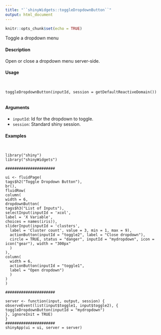 ```yaml
---
title: "``shinyWidgets::toggleDropdownButton``"
output: html_document
---
```


```r
knitr::opts_chunk$set(echo = TRUE)
```
Toggle a dropdown menu

#### Description

Open or close a dropdown menu server-side.

#### Usage

<pre><code>

toggleDropdownButton(inputId, session = getDefaultReactiveDomain())

</code></pre>

#### Arguments

* ``inputId``: Id for the dropdown to toggle.
* ``session``: Standard shiny session.

#### Examples
<pre><code>

library("shiny")
library("shinyWidgets")

######################

ui <- fluidPage(
tags$h2("Toggle Dropdown Button"),
br(),
fluidRow(
column(
width = 6,
dropdownButton(
tags$h3("List of Inputs"),
selectInput(inputId = 'xcol',
label = 'X Variable',
choices = names(iris)),
sliderInput(inputId = 'clusters',
  label = 'Cluster count', value = 3, min = 1, max = 9),
  actionButton(inputId = "toggle2", label = "Close dropdown"),
  circle = TRUE, status = "danger", inputId = "mydropdown", icon = icon("gear"), width = "300px"
  )
),
column(
  width = 6,
  actionButton(inputId = "toggle1",
  label = "Open dropdown")
  )
)
)

######################

server <- function(input, output, session) {
observeEvent(list(input$toggle1, input$toggle2), {
toggleDropdownButton(inputId = "mydropdown")
}, ignoreInit = TRUE)
}
######################
shinyApp(ui = ui, server = server)

</code></pre>
